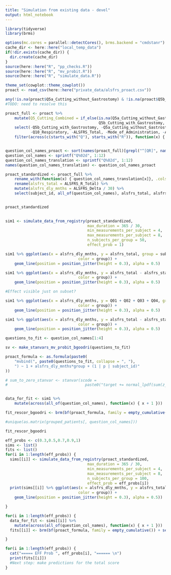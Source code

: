 ```yaml
---
title: "Simulation from existing data - devel"
output: html_notebook
---
```


```r
library(tidyverse)
library(brms)

options(mc.cores = parallel::detectCores(), brms.backend = "cmdstanr")
cache_dir <- here::here("local_temp_data")
if(!dir.exists(cache_dir)) {
  dir.create(cache_dir)
}
source(here::here("R", "pp_checks.R"))
source(here::here("R", "mv_probit.R"))
source(here::here("R", "simulate_data.R"))

theme_set(cowplot::theme_cowplot())
proact <- read_csv(here::here("private_data/alsfrs_proact.csv"))
```

```r
any(!is.na(proact$Q5a_Cutting_without_Gastrostomy) & !is.na(proact$Q5b_Cutting_with_Gastrostomy))
#TODO: need to resolve this

proact_full <- proact %>% 
    mutate(Q5_Cutting_Combined = if_else(is.na(Q5a_Cutting_without_Gastrostomy), 
                                         Q5b_Cutting_with_Gastrostomy, Q5a_Cutting_without_Gastrostomy)) %>%
    select(-Q5b_Cutting_with_Gastrostomy, -Q5a_Cutting_without_Gastrostomy, 
           -Q10_Respiratory, -ALSFRS_Total, -Mode_of_Administration, -ALSFRS_Responded_By) %>%
    filter(across(c(starts_with("Q"), starts_with("R")), function(x) { !is.na(x) } )) 


question_col_names_proact <- sort(names(proact_full)[grepl("^[QR]", names(proact_full))])
question_col_names <- sprintf("Q%02d", 1:12)
question_col_names_translation <- sprintf("Q%02d", 1:12)
names(question_col_names_translation) <- question_col_names_proact

proact_standardized <- proact_full %>%
    rename_with(function(x) { question_col_names_translation[x]}, .cols = all_of(question_col_names_proact)) %>%
    rename(alsfrs_total = ALSFRS_R_Total) %>%
    mutate(alsfrs_dly_mnths = ALSFRS_Delta / 30) %>%
    select(subject_id, all_of(question_col_names), alsfrs_total, alsfrs_dly_mnths) 


proact_standardized
    
```

```r


sim1 <- simulate_data_from_registry(proact_standardized,
                                    max_duration = 365 / 30,
                                    min_measurements_per_subject = 4,
                                    max_measurements_per_subject = 8,
                                    n_subjects_per_group = 50,
                                    effect_prob = 1)

sim1 %>% ggplot(aes(x = alsfrs_dly_mnths, y = alsfrs_total, group = subject_id,
                                color = group)) +
    geom_line(position = position_jitter(height = 0.3), alpha = 0.5)

sim1 %>% ggplot(aes(x = alsfrs_dly_mnths, y = alsfrs_total - alsfrs_start, group = subject_id,
                                color = group)) +
    geom_line(position = position_jitter(height = 0.3), alpha = 0.5)

```


```r
#Effect visible just on subset?

sim1 %>% ggplot(aes(x = alsfrs_dly_mnths, y = Q01 + Q02 + Q03 + Q04, group = subject_id,
                                color = group)) +
    geom_line(position = position_jitter(height = 0.3), alpha = 0.5)

sim1 %>% ggplot(aes(x = alsfrs_dly_mnths, y = alsfrs_total - alsfrs_start, group = subject_id,
                                color = group)) +
    geom_line(position = position_jitter(height = 0.3), alpha = 0.5)

```


```r

questions_to_fit <- question_col_names[1:4]

sv <- make_stanvars_mv_probit_bgoodri(questions_to_fit)

proact_formula <- as.formula(paste0(
    "mvbind(", paste0(questions_to_fit, collapse = ", "),
    ") ~ 1 + alsfrs_dly_mnths*group + (1 | p | subject_id)"
))

# sum_to_zero_stanvar <- stanvar(scode = 
#                                  paste0("target += normal_lpdf(sum(z_1[", 1:length(questions_to_fit), ",]) | 0, 0.001 *N_1);\n"), block = "model")


data_for_fit <- sim1 %>%
    mutate(across(all_of(question_col_names), function(x) { x + 1 }))

fit_rescor_bgoodri <- brm(bf(proact_formula, family = empty_cumulative()) + set_rescor(FALSE), data = data_for_fit, stanvars = sv, adapt_delta = 0.95, inits = 0.1, file = paste0(cache_dir, "/test_simul_bgoodri"), file_refit = "on_change")

#unique(as.matrix(grouped_patients[, question_col_names]))

```
```r
fit_rescor_bgoodri
```



```r
eff_probs <- c(0.3,0.5,0.7,0.9,1)
sims <- list()
fits <- list()
for(i in 1:length(eff_probs)) {
  sims[[i]] <- simulate_data_from_registry(proact_standardized,
                                    max_duration = 365 / 30,
                                    min_measurements_per_subject = 4,
                                    max_measurements_per_subject = 8,
                                    n_subjects_per_group = 100,
                                    effect_prob = eff_probs[i])
  print(sims[[i]] %>% ggplot(aes(x = alsfrs_dly_mnths, y = alsfrs_total - alsfrs_start, group = subject_id,
                                color = group)) +
    geom_line(position = position_jitter(height = 0.3), alpha = 0.5))

}

```
```r
for(i in 1:length(eff_probs)) {
  data_for_fit <- sims[[i]] %>%
    mutate(across(all_of(question_col_names), function(x) { x + 1 }))
  fits[[i]] <- brm(bf(proact_formula, family = empty_cumulative()) + set_rescor(FALSE), data = data_for_fit, stanvars = sv + sum_to_zero_stanvar, adapt_delta = 0.95, inits = 0.1, file = paste0(cache_dir, "/test_simul_bgoodri_", i), file_refit = "on_change")

}
```
```r
for(i in 1:length(eff_probs)) {
  cat("===== EFF Prob ", eff_probs[i], "====== \n")
  print(fits[[i]])
  #Next step: make predictions for the total score
}


```

